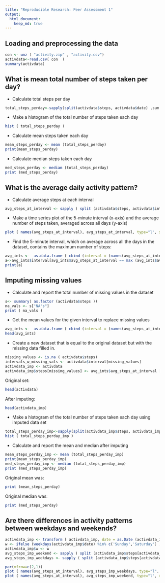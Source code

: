 ```yaml
---
title: "Reproducible Research: Peer Assessment 1"
output: 
  html_document:
    keep_md: true
---
```



## Loading and preprocessing the data
```r
con <- unz ( "activity.zip" , "activity.csv")
activdata<-read.csv( con  )
summary(activdata)
```


## What is mean total number of steps taken per day?
+ Calculate total steps per day  
```r
total_steps_perday<-sapply(split(activdata$steps, activdata$date) ,sum ,na.rm=TRUE)
```

+ Make a histogram of the total number of steps taken each day  
```r
hist ( total_steps_perday )
```

+ Calculate mean steps taken each day  
```r
mean_steps_perday <- mean (total_steps_perday)
print(mean_steps_perday)
```

+ Calculate median steps taken each day  
```r
med_steps_perday <- median (total_steps_perday)
print (med_steps_perday)
```

## What is the average daily activity pattern?

+ Calculate average steps at each interval
```r
avg_steps_at_interval <- sapply ( split (activdata$steps, activdata$interval), mean, na.rm = TRUE)
```

+ Make a time series plot of the 5-minute interval (x-axis) and the average number of steps taken, averaged across all days (y-axis)
```r
plot ( names(avg_steps_at_interval), avg_steps_at_interval, type="l", xlab="at interval", ylab="avg steps")
```

+ Find the 5-minute interval, which on average across all the days in the dataset, contains the maximum number of steps:
```r
avg_ints <-  as.data.frame ( cbind (interval = (names(avg_steps_at_interval)) , avg_steps_at_interval = as.data.frame(avg_steps_at_interval) , stringsAsFactors=FALSE ) )
a<-avg_ints$interval[avg_ints$avg_steps_at_interval == max (avg_ints$avg_steps_at_interval)]
print(a)
```

## Imputing missing values
+ Calculate and report the total number of missing values in the dataset
```r
s<- summary( as.factor (activdata$steps ))
na_vals <- s["NA's"]
print ( na_vals )
```

+ Get the mean values for the given interval to replace missing values
```r
avg_ints <-  as.data.frame ( cbind (interval = (names(avg_steps_at_interval)) , avg_steps_at_interval = as.data.frame(avg_steps_at_interval) ) )
head(avg_ints)
```

+ Create a new dataset that is equal to the original dataset but with the missing data filled in.
```r
missing_values <- is.na ( activdata$steps)
intervals_w_missing_vals <- activdata$interval[missing_values]
activdata_imp <- activdata
activdata_imp$steps[missing_values] <- avg_ints$avg_steps_at_interval [match ( intervals_w_missing_vals, avg_ints$interval )]
```

Original set:
```r
head(activdata)
```

After imputing:
```r
head(activdata_imp)
```

+ Make a histogram of the total number of steps taken each day using imputed data set
```r
total_steps_perday_imp<-sapply(split(activdata_imp$steps, activdata_imp$date) ,sum ,na.rm=TRUE)
hist ( total_steps_perday_imp )
```

+ Calculate and report the mean and median after imputing
```r
mean_steps_perday_imp <- mean (total_steps_perday_imp)
print(mean_steps_perday_imp)
med_steps_perday_imp <- median (total_steps_perday_imp)
print (med_steps_perday_imp)
```

Original mean was:
```r
print (mean_steps_perday)
```

Original median was:
```r
print (med_steps_perday)
```

## Are there differences in activity patterns between weekdays and weekends?
```r
activdata_imp <- transform ( activdata_imp, date = as.Date (activdata_imp$date))
w <- ifelse (weekdays(activdata_imp$date) %in% c('Sunday','Saturday') , 'weekend', 'weekday' )
activdata_imp$w <- w
avg_steps_imp_weekend <- sapply ( split (activdata_imp$steps[activdata_imp$w=='weekend'], activdata_imp$interval[activdata_imp$w=='weekend']), mean, na.rm = TRUE)
avg_steps_imp_weekdays <- sapply ( split (activdata_imp$steps[activdata_imp$w=='weekday'], activdata_imp$interval[activdata_imp$w=='weekday']), mean, na.rm = TRUE)

par(mfrow=c(2,1))
plot ( names(avg_steps_at_interval), avg_steps_imp_weekdays, type="l", xlab="at interval", ylab="avg steps", main='Activity at weekdays')
plot ( names(avg_steps_at_interval), avg_steps_imp_weekend, type="l", xlab="at interval", ylab="avg steps", main='Activity at weekends')
```